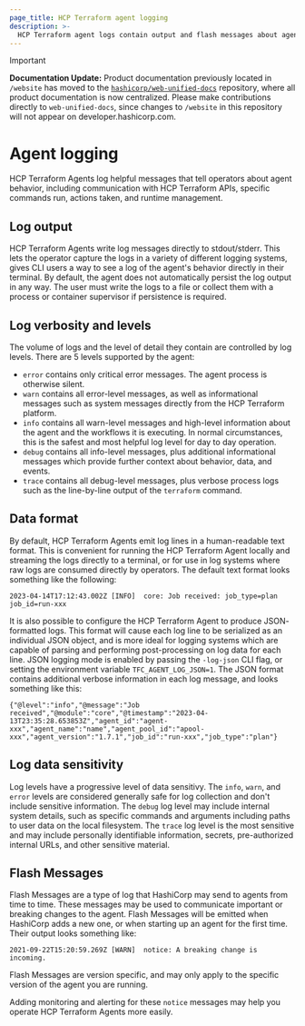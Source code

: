 ```yaml
---
page_title: HCP Terraform agent logging
description: >-
  HCP Terraform agent logs contain output and flash messages about agent operations. Learn about agent verbosity levels and format.
---
```


> [!IMPORTANT]  
> **Documentation Update:** Product documentation previously located in `/website` has moved to the [`hashicorp/web-unified-docs`](https://github.com/hashicorp/web-unified-docs) repository, where all product documentation is now centralized. Please make contributions directly to `web-unified-docs`, since changes to `/website` in this repository will not appear on developer.hashicorp.com.

# Agent logging

HCP Terraform Agents log helpful messages that tell operators about
agent behavior, including communication with HCP Terraform APIs, specific
commands run, actions taken, and runtime management.

## Log output

HCP Terraform Agents write log messages directly to stdout/stderr. This
lets the operator capture the logs in a variety of
different logging systems, gives CLI users a way
to see a log of the agent's behavior directly in their terminal. By default,
the agent does not automatically persist the log output in any way. The user
must write the logs to a file or collect them with a process or
container supervisor if persistence is required.

## Log verbosity and levels

The volume of logs and the level of detail they contain are controlled by log
levels. There are 5 levels supported by the agent:

* `error` contains only critical error messages. The agent process is otherwise
  silent.
* `warn` contains all error-level messages, as well as informational messages
  such as system messages directly from the HCP Terraform platform.
* `info` contains all warn-level messages and high-level information about the
  agent and the workflows it is executing. In normal circumstances, this is
  the safest and most helpful log level for day to day operation.
* `debug` contains all info-level messages, plus additional informational
  messages which provide further context about behavior, data, and events.
* `trace` contains all debug-level messages, plus verbose process logs such as
  the line-by-line output of the `terraform` command.

## Data format

By default, HCP Terraform Agents emit log lines in a human-readable text
format. This is convenient for running the HCP Terraform Agent locally and streaming the
logs directly to a terminal, or for use in log systems where raw logs are
consumed directly by operators. The default text format looks something like
the following:

```
2023-04-14T17:12:43.002Z [INFO]  core: Job received: job_type=plan job_id=run-xxx
```

It is also possible to configure the HCP Terraform Agent to produce JSON-
formatted logs. This format will cause each log line to be serialized as an
individual JSON object, and is more ideal for logging systems which are capable
of parsing and performing post-processing on log data for each line. JSON
logging mode is enabled by passing the `-log-json` CLI flag, or setting the
environment variable `TFC_AGENT_LOG_JSON=1`. The JSON format contains additional
verbose information in each log message, and looks something like this:

```
{"@level":"info","@message":"Job received","@module":"core","@timestamp":"2023-04-13T23:35:28.653853Z","agent_id":"agent-xxx","agent_name":"name","agent_pool_id":"apool-xxx","agent_version":"1.7.1","job_id":"run-xxx","job_type":"plan"}
```

## Log data sensitivity

Log levels have a progressive level of data sensitivy. The `info`, `warn`, and
`error` levels are considered generally safe for log collection and don't
include sensitive information. The `debug` log level may include internal
system details, such as specific commands and arguments including paths to user
data on the local filesystem.  The `trace` log level is the most sensitive and
may include personally identifiable information, secrets, pre-authorized
internal URLs, and other sensitive material.

## Flash Messages

Flash Messages are a type of log that HashiCorp may send to agents from time to time. These messages may be used to communicate important or breaking changes to the agent. Flash Messages will be emitted when HashiCorp adds a new one, or when starting up an agent for the first time. Their output looks something like:

```
2021-09-22T15:20:59.269Z [WARN]  notice: A breaking change is incoming.
```

Flash Messages are version specific, and may only apply to the specific version of the agent you are running.

Adding monitoring and alerting for these `notice` messages may help you operate HCP Terraform Agents more easily.
